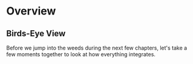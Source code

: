 
# Overview

## Birds-Eye View

Before we jump into the weeds during the next few chapters, let's take a few moments together to look at how everything integrates.


<Diagram altText="Auditorium Diagram" imageName="auditorium" label="Auditiorium" />